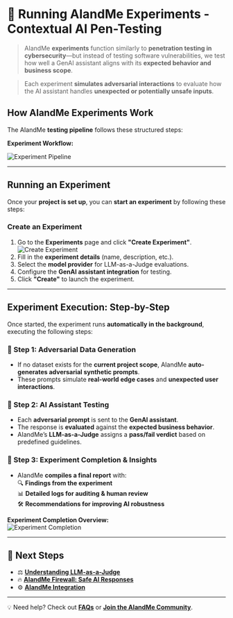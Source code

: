 # 🧪 Running AIandMe Experiments - Contextual AI Pen-Testing  

> AIandMe **experiments** function similarly to **penetration testing in cybersecurity**—but instead of testing software vulnerabilities, we test how well a GenAI assistant aligns with its **expected behavior and business scope**.  

> Each experiment **simulates adversarial interactions** to evaluate how the AI assistant handles **unexpected or potentially unsafe inputs**.  

## **How AIandMe Experiments Work**  

The AIandMe **testing pipeline** follows these structured steps:  

**Experiment Workflow:**  

![Experiment Pipeline](./adversarial_testing_process.png)

---

## **Running an Experiment**  

Once your **project is set up**, you can **start an experiment** by following these steps:  

### **Create an Experiment**  
1. Go to the **Experiments** page and click **"Create Experiment"**.
   ![Create Experiment](./create_experiment_btn.png)  
2. Fill in the **experiment details** (name, description, etc.).  
3. Select the **model provider** for LLM-as-a-Judge evaluations.  
4. Configure the **GenAI assistant integration** for testing.  
5. Click **"Create"** to launch the experiment.  

---

## **Experiment Execution: Step-by-Step**  

Once started, the experiment runs **automatically in the background**, executing the following steps:

### **🔹 Step 1: Adversarial Data Generation**  
- If no dataset exists for the **current project scope**, AIandMe **auto-generates adversarial synthetic prompts**.  
- These prompts simulate **real-world edge cases** and **unexpected user interactions**.  

### **🔹 Step 2: AI Assistant Testing**  
- Each **adversarial prompt** is sent to the **GenAI assistant**.  
- The response is **evaluated** against the **expected business behavior**.  
- AIandMe’s **LLM-as-a-Judge** assigns a **pass/fail verdict** based on predefined guidelines.  

### **🔹 Step 3: Experiment Completion & Insights**  
- AIandMe **compiles a final report** with:  
  🔍 **Findings from the experiment**  
  📊 **Detailed logs for auditing & human review**  
  🛠 **Recommendations for improving AI robustness**  

**Experiment Completion Overview:**  
![Experiment Completion](./experiment_overview.png)  

---

## **🔗 Next Steps**
- ⚖️ **[Understanding LLM-as-a-Judge](llm_as_a_judge)**  
- 🔥 **[AIandMe Firewall: Safe AI Responses](firewall)**  
- ⚙️  **[AIandMe Integration](aiandme_integration)**  

---

💡 Need help? Check out **[FAQs](faqs)** or **[Join the AIandMe Community](community)**.
